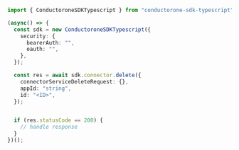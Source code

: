 ```typescript Delete.ts
import { ConductoroneSDKTypescript } from "conductorone-sdk-typescript";

(async() => {
  const sdk = new ConductoroneSDKTypescript({
    security: {
      bearerAuth: "",
      oauth: "",
    },
  });

  const res = await sdk.connector.delete({
    connectorServiceDeleteRequest: {},
    appId: "string",
    id: "<ID>",
  });


  if (res.statusCode == 200) {
    // handle response
  }
})();
```
